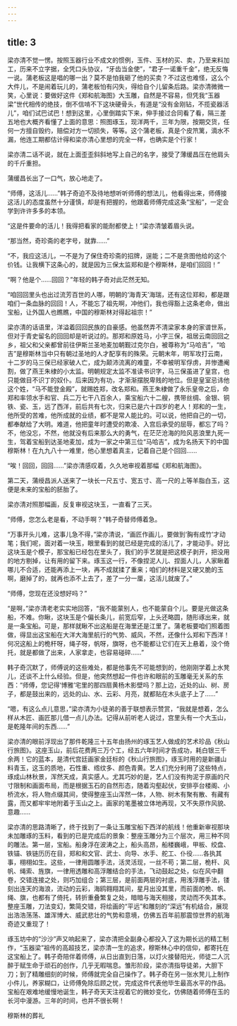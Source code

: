 ```yaml
---
---
---
```

title: 3
---



梁亦清不觉一愣。按照玉器行业不成文的惯例，玉件、玉材的买、卖，乃至来料加工，历来不立字据，全凭口头协议，“牙齿当金使”，“君子一诺重千金”，绝无反悔一说。蒲老板这是唱的哪一出？莫不是怕我砸了他的买卖？不过这也难怪，这么个大件儿，不是闹着玩儿的，蒲老板怕有闪失，得给自个儿留条后路。梁亦清微微一笑，心里说：要做好这件《郑和航海图》大玉雕，自然是不容易，但凭我“玉器梁”世代相传的绝技，倒不信啃不下这块硬骨头，有道是“没有金刚钻，不揽瓷器活儿”，咱们试巴试巴！想到这里，心里倒踏实下来，伸手接过合同看了看，隔三差五地也大概齐看懂了上面的意思：照图琢玉，现洋两千，三年为限，按期交货，任何一方擅自毁约，赔偿对方一切损失，等等。这个蒲老板，真是个皮笊篱，滴水不漏，他连工期都估计得和梁亦清心里想的完全一样，也确实是个行家！

梁亦清二话不说，就在上面歪歪斜斜地写上自己的名字，接受了薄缓昌压在他肩头的千斤重担。

蒲缓昌长出了一口气，放心地走了。

“师傅，这活儿……”韩子奇迫不及待地想听听师傅的想法儿，他看得出来，师傅接这活儿的态度虽然十分谨慎，却是有把握的，他跟着师傅完成这条“宝船”，一定会学到许许多多的本领。

“这是件要命的活儿！我得把看家的能耐都使上！”梁亦清皱着眉头说。

“那当然，奇珍斋的老字号，就靠……”

“不，我应这活儿，一不是为了保住奇珍斋的招牌，逞能；二不是贪图他给的这个价钱。让我横下这条心的，就是因为三保太监郑和是个穆斯林，是咱们回回！”

“啊？他是个……回回？”年轻的韩子奇对此茫然无知。

“咱回回里头也出过流芳百世的人哪，明朝的‘海青天’海瑞，还有这位郑和，都是跟咱们一条血脉的回回！人，不能忘了祖先啊，冲他们，我也得豁上这条老命，做出宝船，让外国人也瞧瞧，中国的穆斯林对得起祖宗！”

梁亦清的话语里，洋溢着回回民族的自豪感。他虽然弄不清梁家本身的家谱世系，但对于青史留名的回回却是听说过的。那郑和原姓马，小字三保，祖居云南回回之乡，祖父和父亲都曾前往伊斯兰圣地麦加朝觐过克尔白，被尊称为“马哈吉”，“哈吉”是穆斯林当中只有朝过圣地的人才配享有的殊荣。元朝末年，明军攻打云南，十二岁的马三保已经家破人亡，成为颠沛流离的难童，不幸被明军俘虏，并惨遭阉割，做了燕王朱棣的小太监。明朝规定太监不准读书识字，马三保虽进了皇宫，也只能做目不识丁的奴仆。后来因为有功，才渐渐摆脱卑贱的地位。但是皇室忌讳他这个姓，“马不能登金殿”，就赐姓郑，改名郑和。燕王朱棣做了永乐皇帝之后，命郑和率领水手和官、兵二万七干八百余人，乘宝船六十二艘，携带丝绸、金银、铜铁、瓷、玉，远了西洋，前后共有七次，归来已是六十四岁的老人！郑和的一生，他所受的苦难，他所成就的业绩，都不是常人能比的。可以说，他把自己的一切，都奉献给了大明。难道，他把童年时遭受的欺凌、入宫后承受的屈辱，都忘了吗？不，他没忘，不然，他就没有后来那么大的勇气，在茫茫沧海的险风恶浪里九死一生，驾着宝船到达圣地麦加，成为一家之中第三位“马哈吉”，成为名扬天下的中国穆斯林！在九九八十一难里，他心里想着真主，记着自己是个回回……

“唉！回回，回回……”梁亦清感叹着，久久地审视着那幅《郑和航海图》。

第二天，蒲绶昌派人送来了一块长一尺五寸、宽五寸、高一尺的上等羊脂白玉，这便是未来的宝船的胚胎了。

梁亦清对照那幅画，反复审视这块玉，一直看了三天。

“师傅，您怎么老是看，不动手啊？”韩子奇替师傅着急。

“万事开头儿难，这事儿急不得，”梁亦清说，“画匠作画儿，要做到‘胸有成竹’才动笔；我们呢，面对着一块玉，眼里看到的就已经是完成的活儿了，才能动手。好比这块玉是个模子，那宝船已经包在里头了，我们的手艺就是把这模子剥开，把没用的地方剔掉，让有用的留下来。琢玉这一行，不像捏泥人儿、捏面人儿，人家瞅着哪儿不合适，还能再添上一块，再不成就揉了重来；咱们的材料是又硬又脆的玉啊，磨掉了的，就再也添不上去了，差了一分一厘，这活儿就废了。”

“师傅，您现在还没想好吗？”

“是啊，”梁亦清老老实实地回答，“我不能蒙别人，也不能蒙自个儿。要是光做这条船，不难。你瞅，这块玉是个偏长条儿，前宽后窄，上头还略圆，随形琢出来，就是一条宝船。可是，那样就瞅不出这船是在海里还是江里了。蒲老板要咱们照着图做，得显出这宝船在大洋大海里航行的气势、威风，不然，还像什么郑和下西洋！何况这船上的桅杆呀，绳子呀，帆呀，旗呀，也不能都让它们在天上悬着，没个倚托，就是都做了出来，人家拿走，也容易碰碎……”

韩子奇沉默了，师傅说的这些难处，都是他事先不可能想到的，他刚刚学着上水凳儿，还谈不上什么经验。但是，他突然想起一件也许和眼前的玉雕毫无关系的东西：“师傅，您记得‘博雅’宅里的那四扇黄杨木影壁吗？那上边，近处的山、树、房子，都是鼓出来的，远处的山、水、云彩、月亮，就都贴在木头底子上了……”

“嗯，有这么点儿意思，”梁亦清为小徒弟的善于联想表示赞赏，“我就是想着，怎么样从木匠、画匠那儿借一点儿办法。记得从前听老人说过，宫里头有一个大玉山，是乾隆年间的东西……”

梁亦清的眼前浮现出了那件乾隆三十五年由扬州的琢玉艺人做成的艺术珍品《秋山行旅图》。这座玉山，前后花费两三万个工，经五六年时间才告成功，耗白银三千余两！它的蓝本，是清代宫廷画家金廷标的《秋山行旅图》，琢玉时用的是新疆山料青玉，这玉的质地，石性重、绺纹多、颜色青黄。艺人们充分利用了这些特点，琢成山林秋景，浑然天成，真实感人。尤其巧妙的是，艺人们没有拘泥于原画的尺寸限制和画面布局，而是根据玉石的自然形态，随着沟壑起伏，安排亭台楼阁、小桥流水，将人物点缀其间，使得整座玉山浑然一体，人物、树木有聚有散、有藏有露，而又都牢牢地附着于玉山之上。画家的笔墨被立体地再现，又不失原作风貌、意趣……

梁亦清的思路清晰了，终于找到了一条让玉雕宝船下西洋的航线！他重新审视那块未加雕琢的玉料，看到的已是完成后的景象：整座玉雕分为三个层次，用三种不同的雕法。第一层，宝船。船身浮在波涛之上，船头高昂，船楼巍峨，甲板、绞盘、铁锚、铁链历历在目，郑和和文官、武士、向导、水手、舵工、仆役……各执其事，栩栩如生。这些，一律用圆雕手法，活灵活现，一丝不苟；第二层，桅杆、风帆、绳索、旌旗，一律用透雕和高浮雕结合的手法，飞动鼓起之处，似在风中翻卷，交错连接之处，则巧加组合；第三层，是前面两层的衬底，用浅浮雕手法，镂刻出连天的海浪，流动的云彩，海鸥翱翔其间，星月出没其里，而前面的桅、帆、绳、旗，也都有了倚托，转折重叠繁复之处，暗暗与海天相接，灵动而不失其本。整座玉雕，刀法变幻，繁简交错，将绘画的“平远”和雕刻的“深远”有机结合，展现出浩浩荡荡、雄浑博大、威武悲壮的气势和意境，仿佛五百年前那震惊世界的航海奇迹又重现了！

琢玉坊中的“沙沙”声又响起来了，梁亦清把全副身心都投入了这为期长远的精工制作，“玉器梁”祖传的高超技艺，梁亦清一生的追求，穆斯林心中的信仰，都寄托在这宝船上了。韩子奇陪伴着师傅，从日出直到日落，以灯火接替阳光，师徒二人沉醉于赋生命于顽石的创作，几乎无暇喘息。雏形阶段，梁亦清指导徒弟，大胆下刀；到了精雕细刻的时候，师傅就完全自己操作了。韩子奇在另一张水凳儿上制作小件儿，养家糊口，让师傅免除后顾之忧，完成这件代表他毕生最高水平的作品。宝船在艰难地缓慢地诞生，韩子奇天天注视着它的微妙变化，仿佛随着师傅在玉的长河中漫游。三年的时间，也并不很长啊！

穆斯林的葬礼